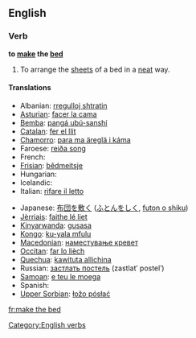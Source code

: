 ==English==

===Verb===
'''to [[make]] the [[bed]]'''

# To arrange the [[sheets]] of a bed in a [[neat]] way.

====Translations====
{{trans-top|to prepare a bed for later use and for tidiness}}
* Albanian: [[rregulloj shtratin]]
* [[Asturian]]: [[facer la cama]]
* [[Bemba]]: [[pangá ubú-sanshí]]
* [[Catalan]]: [[fer el llit]]
* [[Chamorro]]: [[para ma äreglä i káma]]
* Faroese: [[reiða song]]
* French: {{t+|fr|faire le lit}}
* [[Frisian]]: [[bêdmeitsje]]
* Hungarian: {{t+|hu|ágyaz}}
* Icelandic: {{t-|is|búa um rúmið}}
* Italian: [[rifare il letto]]
{{trans-mid}}
* Japanese: [[布団を敷く]] ([[ふとんをしく]], [[futon o shiku]])
* [[Jèrriais]]: [[faithe lé liet]]
* [[Kinyarwanda]]: [[gusasa]]
* [[Kongo]]: [[ku-yala mfulu]]
* [[Macedonian]]: [[наместување кревет]]
* [[Occitan]]: [[far lo lièch]]
* [[Quechua]]: [[kawituta allichina]]
* Russian: [[застлать постель]] (zastlatʹ postelʹ)
* [[Samoan]]: [[e teu le moega]]
* Spanish: {{t+|es|hacer la cama}}
* [[Upper Sorbian]]: [[łožo pósłać]]
{{trans-bottom}}

[[Category:English verbs]]

[[fr:make the bed]]